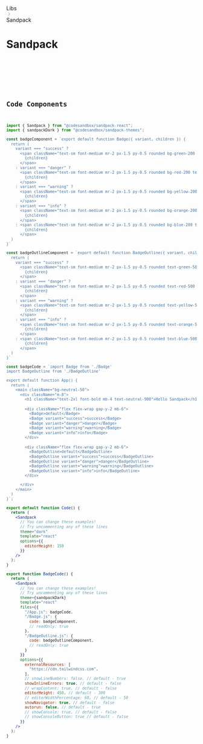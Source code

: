 <div className="nextra-breadcrumb text-sm font-normal flex mt-1.5 -mb-1 text-gray-500 transition-colors cursor-default overflow-hidden">
	<div className="transition-colors hover:text-gray-900 dark:hover:text-gray-200 text-ellipsis whitespace-nowrap overflow-hidden min-w-[24px]">
		Libs
	</div>
	<svg
		fill="none"
		viewBox="0 0 24 24"
		stroke="currentColor"
		width="14"
		className="mx-1 select-none"
	>
		<path
			strokeLinecap="round"
			strokeLinejoin="round"
			strokeWidth="2"
			d="M9 5l7 7-7 7"
		></path>
	</svg>
	<div className="transition-colors hover:text-gray-900 dark:hover:text-gray-200 text-gray-600 dark:text-gray-400 active">
		Sandpack
	</div>
</div>


# Sandpack
<br/>
<Code />
<br/>
<BadgeCode />

## Code Components

```jsx filename="components/Code.js"
import { Sandpack } from "@codesandbox/sandpack-react";
import { sandpackDark } from "@codesandbox/sandpack-themes";

const badgeComponent = `export default function Badge({ variant, children }) {
  return (
    variant === "success" ?
      <span className="text-sm font-medium mr-2 px-1.5 py-0.5 rounded bg-green-200 text-green-600">
        {children}
      </span>
    : variant === "danger" ?
      <span className="text-sm font-medium mr-2 px-1.5 py-0.5 rounded bg-red-200 text-red-600">
        {children}
      </span>
    : variant === "warning" ?
      <span className="text-sm font-medium mr-2 px-1.5 py-0.5 rounded bg-yellow-200 text-yellow-600">
        {children}
      </span>
    : variant === "info" ?
      <span className="text-sm font-medium mr-2 px-1.5 py-0.5 rounded bg-orange-200 text-orange-600">
        {children}
      </span>
    : <span className="text-sm font-medium mr-2 px-1.5 py-0.5 rounded bg-blue-200 text-blue-600">
        {children}
      </span>
  )
}`

const badgeOutlineComponent = `export default function BadgeOutline({ variant, children }) {
  return (
    variant === "success" ?
      <span className="text-sm font-medium mr-2 px-1.5 py-0.5 rounded text-green-500 border border-green-500">
        {children}
      </span>
    : variant === "danger" ?
      <span className="text-sm font-medium mr-2 px-1.5 py-0.5 rounded text-red-500 border border-red-500">
        {children}
      </span>
    : variant === "warning" ?
      <span className="text-sm font-medium mr-2 px-1.5 py-0.5 rounded text-yellow-500 border border-yellow-500">
        {children}
      </span>
    : variant === "info" ?
      <span className="text-sm font-medium mr-2 px-1.5 py-0.5 rounded text-orange-500 border border-orange-500">
        {children}
      </span>
    : <span className="text-sm font-medium mr-2 px-1.5 py-0.5 rounded text-blue-500 border border-blue-500">
        {children}
      </span>
  )
}`

const badgeCode = `import Badge from './Badge'
import BadgeOutline from './BadgeOutline'

export default function App() {
  return (
    <main className="bg-neutral-50">
      <div className="m-8">
        <h1 className="text-2xl font-bold mb-4 text-neutral-900">Hello Sandpack</h1>
        
        <div className="flex flex-wrap gap-y-2 mb-6">
          <Badge>default</Badge>
          <Badge variant="success">success</Badge>
          <Badge variant="danger">danger</Badge>
          <Badge variant="warning">warning</Badge>
          <Badge variant="info">info</Badge>
        </div>
        
        <div className="flex flex-wrap gap-y-2 mb-6">
          <BadgeOutline>default</BadgeOutline>
          <BadgeOutline variant="success">success</BadgeOutline>
          <BadgeOutline variant="danger">danger</BadgeOutline>
          <BadgeOutline variant="warning">warning</BadgeOutline>
          <BadgeOutline variant="info">info</BadgeOutline>
        </div>

      </div>
    </main>
  )
}`;

export default function Code() {
  return (
    <Sandpack
      // You can change these examples!
      // Try uncommenting any of these lines
      theme="dark"
      template="react"
      options={{
        editorHeight: 150
      }}
    />
  );
}

export function BadgeCode() {
  return (
    <Sandpack
      // You can change these examples!
      // Try uncommenting any of these lines
      theme={sandpackDark}
      template="react"
      files={{
        "/App.js": badgeCode,
        "/Badge.js": {
          code: badgeComponent,
          // readOnly: true
        },
        "/BadgeOutline.js": {
          code: badgeOutlineComponent,
          // readOnly: true
        }
      }}
      options={{
        externalResources: [
          "https://cdn.tailwindcss.com",
        ],
        // showLineNumbers: false, // default - true
        showInlineErrors: true, // default - false
        // wrapContent: true, // default - false
        editorHeight: 450, // default - 300
        // editorWidthPercentage: 60, // default - 50
        showNavigator: true, // default - false
        autorun: false, // default - true
        // showConsole: true, // default - false
        // showConsoleButton: true // default - false
      }}
    />
  );
}
```